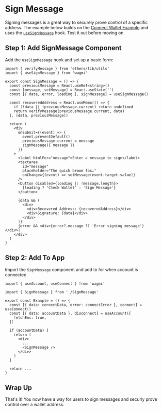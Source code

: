 
# Sign Message

Signing messages is a great way to securely prove control of a specific address. The example below builds on the [Connect Wallet Example](/examples/connect-wallet) and uses the [`useSignMessage`](/docs/hooks/useSignMessage) hook. Test it out before moving on.

<SignMessage />

## Step 1: Add SignMessage Component

Add the `useSignMessage` hook and set up a basic form:

```tsx
import { verifyMessage } from 'ethers/lib/utils'
import { useSignMessage } from 'wagmi'

export const SignMessage = () => {
  const previousMessage = React.useRef<string>()
  const [message, setMessage] = React.useState('')
  const [{ data, error, loading }, signMessage] = useSignMessage()

  const recoveredAddress = React.useMemo(() => {
    if (!data || !previousMessage.current) return undefined
    return verifyMessage(previousMessage.current, data)
  }, [data, previousMessage])

  return (
    <div
      onSubmit={(event) => {
        event.preventDefault()
        previousMessage.current = message
        signMessage({ message })
      }}
    >
      <label htmlFor="message">Enter a message to sign</label>
      <textarea
        id="message"
        placeholder="The quick brown fox…"
        onChange={(event) => setMessage(event.target.value)}
      />
      <button disabled={loading || !message.length}>
        {loading ? 'Check Wallet' : 'Sign Message'}
      </button>

      {data && (
        <div>
          <div>Recovered Address: {recoveredAddress}</div>
          <div>Signature: {data}</div>
        </div>
      )}
      {error && <div>{error?.message ?? 'Error signing message'}</div>}
    </div>
  )
}
```

## Step 2: Add To App

Import the `SignMessage` component and add to for when account is connected.

```tsx
import { useAccount, useConnect } from 'wagmi'

import { SignMessage } from './SignMessage'

export const Example = () => {
  const [{ data: connectData, error: connectError }, connect] = useConnect()
  const [{ data: accountData }, disconnect] = useAccount({
    fetchEns: true,
  })

  if (accountData) {
    return (
      <div>
        ...
        <SignMessage />
      </div>
    )
  }

  return ...
}
```

## Wrap Up

That's it! You now have a way for users to sign messages and securly prove control over a wallet address.
